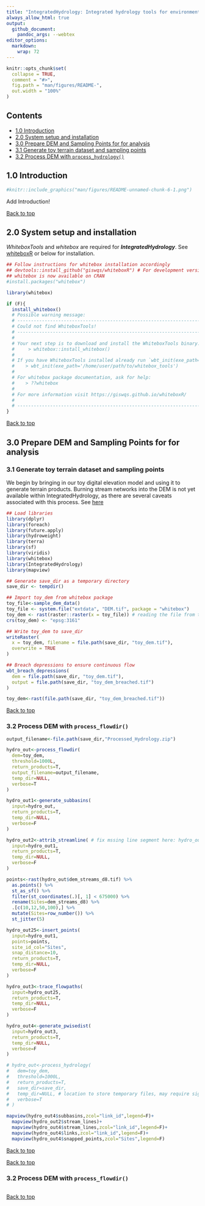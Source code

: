 ---
title: "IntegratedHydrology: Integrated hydrology tools for environmental science"
always_allow_html: true
output: 
  github_document:
    pandoc_args: --webtex
editor_options: 
  markdown: 
    wrap: 72
---

<!-- README.md is generated from README.Rmd. Please edit that file -->

```{r, include = FALSE}
knitr::opts_chunk$set(
  collapse = TRUE,
  comment = "#>",
  fig.path = "man/figures/README-",
  out.width = "100%"
)
```

## Contents

-   [1.0 Introduction](#10-introduction)
-   [2.0 System setup and installation](#20-system-setup-and-installation)
-   [3.0 Prepare DEM and Sampling Points for for analysis](#30-inverse-distance-weighted-rasters-using-hydroweight)
-   [3.1 Generate toy terrain dataset and sampling points](#31-generate-toy-terrain-dataset)
-   [3.2 Process DEM with `process_hydrology()`](#32-generate-targets)

## 1.0 Introduction

```{r pressure, echo=FALSE, out.width = '75%', fig.align = 'center'}
#knitr::include_graphics("man/figures/README-unnamed-chunk-6-1.png")
```

Add Introduction!

[Back to top](#contents)

## 2.0 System setup and installation

*WhiteboxTools* and *whitebox* are required for ***IntegratedHydrology***. See
[whiteboxR](https://github.com/giswqs/whiteboxR) or below for
installation.

```{r, eval = FALSE}
## Follow instructions for whitebox installation accordingly
## devtools::install_github("giswqs/whiteboxR") # For development version
## whitebox is now available on CRAN
#install.packages("whitebox")

library(whitebox)

if (F){
  install_whitebox()
  # Possible warning message:
  # ------------------------------------------------------------------------
  # Could not find WhiteboxTools!
  # ------------------------------------------------------------------------
  #
  # Your next step is to download and install the WhiteboxTools binary:
  #     > whitebox::install_whitebox()
  #
  # If you have WhiteboxTools installed already run `wbt_init(exe_path=...)`':
  #    > wbt_init(exe_path='/home/user/path/to/whitebox_tools')
  #
  # For whitebox package documentation, ask for help:
  #    > ??whitebox
  #
  # For more information visit https://giswqs.github.io/whiteboxR/
  #
  # ------------------------------------------------------------------------
}

```

[Back to top](#contents)

## 3.0 Prepare DEM and Sampling Points for for analysis

### 3.1 Generate toy terrain dataset and sampling points

We begin by bringing in our toy digital elevation model and using it to
generate terrain products. Burning stream networks into the DEM is not yet
available within IntegratedHydrology, as there are several caveats associated with
this process. See [here](https://proceedings.esri.com/library/userconf/proc99/proceed/papers/pap802/p802.htm#Trois)


```{r, message = FALSE, error = FALSE, warning = FALSE}
## Load libraries
library(dplyr)
library(foreach)
library(future.apply)
library(hydroweight)
library(terra)
library(sf)
library(viridis)
library(whitebox)
library(IntegratedHydrology)
library(mapview)

## Generate save_dir as a temporary directory
save_dir <- tempdir()

## Import toy_dem from whitebox package
toy_file<-sample_dem_data()
toy_file <- system.file("extdata", "DEM.tif", package = "whitebox")
toy_dem <- rast(raster::raster(x = toy_file)) # reading the file from terra directly sometimes crashes R for some reason
crs(toy_dem) <- "epsg:3161"

## Write toy_dem to save_dir
writeRaster(
  x = toy_dem, filename = file.path(save_dir, "toy_dem.tif"),
  overwrite = TRUE
)

## Breach depressions to ensure continuous flow
wbt_breach_depressions(
  dem = file.path(save_dir, "toy_dem.tif"),
  output = file.path(save_dir, "toy_dem_breached.tif")
)

toy_dem<-rast(file.path(save_dir, "toy_dem_breached.tif"))

```

[Back to top](#contents)

### 3.2 Process DEM with `process_flowdir()`

```{r, fig.width = 7, fig.height = 7, message = FALSE, error = FALSE, warning = FALSE}

output_filename<-file.path(save_dir,"Processed_Hydrology.zip")

hydro_out<-process_flowdir(
  dem=toy_dem,
  threshold=1000L,  
  return_products=T,
  output_filename=output_filename,
  temp_dir=NULL, 
  verbose=T
)

hydro_out1<-generate_subbasins(
  input=hydro_out,
  return_products=T,
  temp_dir=NULL,
  verbose=F
) 

hydro_out2<-attrib_streamline( # fix mssing line segment here: hydro_out2$stream_lines
  input=hydro_out1,
  return_products=T,
  temp_dir=NULL,
  verbose=F
)

points<-rast(hydro_out$dem_streams_d8.tif) %>% 
  as.points() %>% 
  st_as_sf() %>% 
  filter(st_coordinates(.)[, 1] < 675000) %>% 
  rename(Sites=dem_streams_d8) %>% 
  .[c(10,12,50,100),] %>% 
  mutate(Sites=row_number()) %>% 
  st_jitter(5)

hydro_out25<-insert_points(
  input=hydro_out1,
  points=points,
  site_id_col="Sites",
  snap_distance=10,
  return_products=T,
  temp_dir=NULL,
  verbose=F
)

hydro_out3<-trace_flowpaths(
  input=hydro_out25,
  return_products=T,
  temp_dir=NULL,
  verbose=F
)

hydro_out4<-generate_pwisedist(
  input=hydro_out3,
  return_products=T,
  temp_dir=NULL,
  verbose=F
)

# hydro_out<-process_hydrology(
#   dem=toy_dem,
#   threshold=1000L,  
#   return_products=T,
#   save_dir=save_dir,
#   temp_dir=NULL, # location to store temporary files, may require significant space if processing a large DEM 
#   verbose=T
# )

mapview(hydro_out4$subbasins,zcol="link_id",legend=F)+
  mapview(hydro_out2$stream_lines)+
  mapview(hydro_out4$stream_lines,zcol="link_id",legend=F)+
  mapview(hydro_out4$links,zcol="link_id",legend=F)+
  mapview(hydro_out4$snapped_points,zcol="Sites",legend=F)

```

[Back to top](#contents)


[Back to top](#contents)

### 3.2 Process DEM with `process_flowdir()`

```{r, fig.width = 7, fig.height = 7, message = FALSE, error = FALSE, warning = FALSE}


```

[Back to top](#contents)
